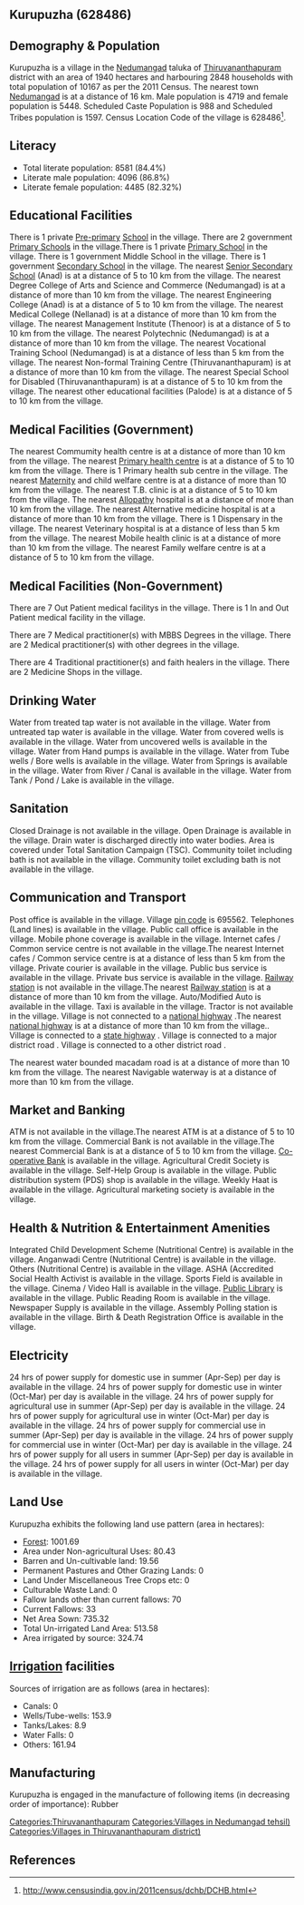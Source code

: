 {{Infobox settlement
| name=Kurupuzha
| native_name=
| native_name_lang=
| other_name=
| nickname=
| settlement_type=Village
| image_skyline=
| image_alt=
| image_caption=
| pushpin_map=India Kerala
| pushpin_label_position=right
| pushpin_map_alt=
| pushpin_map_caption=Location in Kerala, India
| latd=
| latm=
| lats=
| latNS=
| longd=
| longm=
| longs=
| longEW=
| coordinates_display=inline,title
| subdivision_type=Country
| subdivision_name={{flag|India}}
| subdivision_type1=[[States and territories of India|State]]
| subdivision_name1=Kerala 
| subdivision_type2=[[List of districts of India|District]]
| subdivision_name2=Thiruvananthapuram
| subdivision_type3=Tahsil
| subdivision_name3=Nedumangad
| website=
| established_title=<!-- Established -->
| established_date=
| founder=
| named_for=
| government_type=
| governing_body=
| unit_pref=Metric=
| area_footnotes=
| area_rank=
| area_total_km2=19.40
| elevation_footnotes=
| elevation_m=
| population_total=10167
| population_as_of=2011
| population_rank=
| population_density_km2=524
| population_demonym=
| population_footnotes=
| demographics_type1=Languages
| demographics1_title1=Official
| demographics1_info1=[[Malayalam language|Malayalam]]
| timezone1=[[Indian Standard Time|IST]]
| utc_offset1==+5:30
| postal_code_type=[[Postal Index Number|PIN]]
| postal_code=695562
| area_code_type=Telephone code
| area_code=
| registration_plate=
| blank1_name_sec1=Nearest city
| blank1_info_sec1=[[Nedumangad]]
| blank2_name_sec1=[[Human sex ratio|Sex ratio]]
| blank2_info_sec1=1154 [[male|♂]]/[[female|♀]]
| blank3_name_sec1=Literacy
| blank3_info_sec1=84.4%
| blank1_name_sec2=[[2011 Census of India|2011 census]] code
| blank1_info_sec2=628486
| footnotes=
}}

== Kurupuzha (628486) ==

== Demography & Population ==

Kurupuzha is a village in the [[Nedumangad]] taluka of [[Thiruvananthapuram]] district with an area of 1940 hectares and harbouring 2848 households with total population of 10167 as per the 2011 Census. The nearest town [[Nedumangad]] is at a distance of 16 km. Male population is 4719 and female population is 5448. Scheduled Caste Population is 988 and Scheduled Tribes population is 1597. Census Location Code of the village is 628486<ref>http://www.censusindia.gov.in/2011census/dchb/DCHB.html</ref>.


== Literacy ==  
* Total literate population: 8581 (84.4%)
* Literate male population: 4096 (86.8%)
* Literate female population: 4485 (82.32%)


== Educational Facilities ==  
There is 1 private [[Pre-primary]] [[School]] in the village.
There are 2 government [[Primary School]]s in the village.There is 1 private [[Primary School]] in the village.
There is 1 government Middle School in the village.
There is 1 government [[Secondary School]] in the village.
The nearest [[Senior Secondary School]] (Anad) is at a distance of 5 to 10 km from the village.
The nearest Degree College of Arts and Science and Commerce (Nedumangad) is at a distance of more than 10 km from the village.
The nearest Engineering College (Anad) is at a distance of 5 to 10 km from the village.
The nearest Medical College (Nellanad) is at a distance of more than 10 km from the village.
The nearest Management Institute (Thenoor) is at a distance of 5 to 10 km from the village.
The nearest Polytechnic (Nedumangad) is at a distance of more than 10 km from the village.
The nearest Vocational Training School (Nedumangad) is at a distance of less than 5 km from the village.
The nearest Non-formal Training Centre (Thiruvananthapuram) is at a distance of more than 10 km from the village.
The nearest Special School for Disabled (Thiruvananthapuram) is at a distance of 5 to 10 km from the village.
The nearest other educational facilities (Palode) is at a distance of 5 to 10 km from the village.


== Medical Facilities (Government) ==
The nearest Commumity health centre is at a distance of more than 10 km from the village.
The nearest [[Primary health centre]] is at a distance of 5 to 10 km from the village.
There is 1 Primary health sub centre in the village.
The nearest [[Maternity]] and child welfare centre is at a distance of more than 10 km from the village.
The nearest T.B. clinic is at a distance of 5 to 10 km from the village.
The nearest [[Allopathy]] hospital is at a distance of more than 10 km from the village.
The nearest Alternative medicine hospital is at a distance of more than 10 km from the village.
There is 1 Dispensary in the village.
The nearest Veterinary hospital is at a distance of less than 5 km from the village.
The nearest Mobile health clinic is at a distance of more than 10 km from the village.
The nearest Family welfare centre is at a distance of 5 to 10 km from the village.


== Medical Facilities (Non-Government) ==
There are 7 Out Patient medical facilitys in the village.
There is 1 In and Out Patient medical facility in the village.

There are 7 Medical practitioner(s) with MBBS Degrees in the village.
There are 2 Medical practitioner(s) with other degrees in the village.

There are 4 Traditional practitioner(s) and faith healers in the village.
There are 2 Medicine Shops in the village.



== Drinking Water ==
Water from treated tap water is not available in the village.
Water from untreated tap water is available in the village.
Water from covered wells is available in the village.
Water from uncovered wells is available in the village.
Water from Hand pumps is available in the village.
Water from Tube wells / Bore wells is available in the village.
Water from Springs is available in the village.
Water from River / Canal is available in the village.
Water from Tank / Pond / Lake is available in the village.


== Sanitation ==
Closed Drainage is not available in the village.
Open Drainage is available in the village.
Drain water is discharged directly into water bodies.
Area is covered under Total Sanitation Campaign (TSC).
Community toilet including bath is not available in the village.
Community toilet excluding bath is not available in the village.


== Communication and Transport ==
Post office is available in the village.
Village [[pin code]] is 695562.
Telephones (Land lines) is available in the village.
Public call office is available in the village.
Mobile phone coverage is available in the village.
Internet cafes / Common service centre is not available in the village.The nearest Internet cafes / Common service centre is at a distance of less than 5 km from the village.
Private courier is available in the village.
Public bus service is available in the village.
Private bus service is available in the village.
[[Railway station]] is not available in the village.The nearest [[Railway station]] is at a distance of more than 10 km from the village.
Auto/Modified Auto is available in the village.
Taxi is available in the village.
Tractor is not available in the village.
Village is not connected to a [[national highway]] .The nearest [[national highway]] is at a distance of more than 10 km from the village..
Village is connected to a [[state highway]]  .
Village is connected to a major district road    .
Village is connected to a other district road  .


The nearest water bounded macadam road is at a distance of more than 10 km from the village.
The nearest Navigable waterway is at a distance of more than 10 km from the village.



== Market and Banking ==
ATM is not available in the village.The nearest ATM is at a distance of 5 to 10 km from the village.
Commercial Bank is not available in the village.The nearest Commercial Bank is at a distance of 5 to 10 km from the village.
[[Co-operative Bank]] is available in the village.
Agricultural Credit Society is available in the village.
Self-Help Group is available in the village.
Public distribution system (PDS) shop is available in the village.
Weekly Haat is available in the village.
Agricultural marketing society is available in the village.


== Health & Nutrition & Entertainment Amenities ==
Integrated Child Development Scheme (Nutritional Centre) is available in the village.
Anganwadi Centre (Nutritional Centre) is available in the village.
Others (Nutritional Centre) is available in the village.
ASHA (Accredited Social Health Activist is available in the village.
Sports Field is available in the village.
Cinema / Video Hall is available in the village.
[[Public Library]] is available in the village.
Public Reading Room is available in the village.
Newspaper Supply is available in the village.
Assembly Polling station is available in the village.
Birth & Death Registration Office is available in the village.


== Electricity ==
24 hrs of power supply for domestic use in summer (Apr-Sep) per day is available in the village.
24 hrs of power supply for domestic use in winter (Oct-Mar) per day is available in the village.
24 hrs of power supply for agricultural use in summer (Apr-Sep) per day is available in the village.
24 hrs of power supply for agricultural use in winter (Oct-Mar) per day is available in the village.
24 hrs of power supply for commercial use in summer (Apr-Sep) per day is available in the village.
24 hrs of power supply for commercial use in winter (Oct-Mar) per day is available in the village.
24 hrs of power supply for all users in summer (Apr-Sep) per day is available in the village.
24 hrs of power supply for all users in winter (Oct-Mar) per day is available in the village.


== Land Use ==
Kurupuzha exhibits the following land use pattern (area in hectares):
* [[Forest]]: 1001.69
* Area under Non-agricultural Uses: 80.43
* Barren and Un-cultivable land: 19.56
* Permanent Pastures and Other Grazing Lands: 0
* Land Under Miscellaneous Tree Crops etc: 0
* Culturable Waste Land: 0
* Fallow lands other than current fallows: 70
* Current Fallows: 33
* Net Area Sown: 735.32
* Total Un-irrigated Land Area: 513.58
* Area irrigated by source: 324.74


== [[Irrigation]] facilities ==
Sources of irrigation are as follows (area in hectares):
* Canals: 0
* Wells/Tube-wells: 153.9
* Tanks/Lakes: 8.9
* Water Falls: 0
* Others: 161.94


== Manufacturing ==
Kurupuzha is engaged in the manufacture of following items (in decreasing order of importance): Rubber  


[[Categories:Thiruvananthapuram]]
[[Categories:Villages in Nedumangad tehsil)]]
[[Categories:Villages in Thiruvananthapuram district)]]


== References ==
{{Reflist}}


